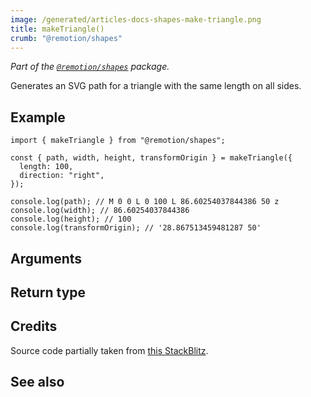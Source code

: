 ```yaml
---
image: /generated/articles-docs-shapes-make-triangle.png
title: makeTriangle()
crumb: "@remotion/shapes"
---
```



_Part of the [`@remotion/shapes`](/docs/shapes) package._

Generates an SVG path for a triangle with the same length on all sides.

## Example

```tsx twoslash title="triangle.ts"
import { makeTriangle } from "@remotion/shapes";

const { path, width, height, transformOrigin } = makeTriangle({
  length: 100,
  direction: "right",
});

console.log(path); // M 0 0 L 0 100 L 86.60254037844386 50 z
console.log(width); // 86.60254037844386
console.log(height); // 100
console.log(transformOrigin); // '28.867513459481287 50'
```

## Arguments

<ShapeOptions shape="triangle"/>

## Return type

<MakeShapeReturnType shape="triangle"/>

## Credits

Source code partially taken from [this StackBlitz](https://stackblitz.com/edit/react-triangle-svg?file=index.js).

## See also

<MakeShapeSeeAlso shape="triangle"/>
